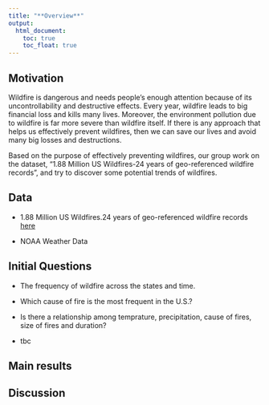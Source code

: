 ```yaml
---
title: "**Overview**"
output:
  html_document: 
    toc: true
    toc_float: true
---
```


## **Motivation**

Wildfire is dangerous and needs people’s enough attention because of its uncontrollability and destructive effects. Every year, wildfire leads to big financial loss and kills many lives. Moreover, the environment pollution due to wildfire is far more severe than wildfire itself. If there is any approach that helps us effectively prevent wildfires, then we can save our lives and avoid many big losses and destructions. 

Based on the purpose of effectively preventing wildfires, our group work on the dataset, “1.88 Million US Wildfires-24 years of geo-referenced wildfire records”, and try to discover some potential trends of wildfires. 

## **Data**

* 1.88 Million US Wildfires.24 years of geo-referenced wildfire records   [here](https://www.kaggle.com/rtatman/188-million-us-wildfires)

* NOAA Weather Data

## **Initial Questions**

* The frequency of wildfire across the states and time.

* Which cause of fire is the most frequent in the U.S.?

* Is there a relationship among temprature, precipitation, cause of fires, size of fires and duration?

* tbc

## **Main results**



## **Discussion**

